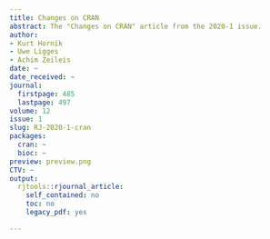 ```yaml
---
title: Changes on CRAN
abstract: The "Changes on CRAN" article from the 2020-1 issue.
author:
- Kurt Hornik
- Uwe Ligges
- Achim Zeileis
date: ~
date_received: ~
journal:
  firstpage: 485
  lastpage: 497
volume: 12
issue: 1
slug: RJ-2020-1-cran
packages:
  cran: ~
  bioc: ~
preview: preview.png
CTV: ~
output:
  rjtools::rjournal_article:
    self_contained: no
    toc: no
    legacy_pdf: yes

---
```


